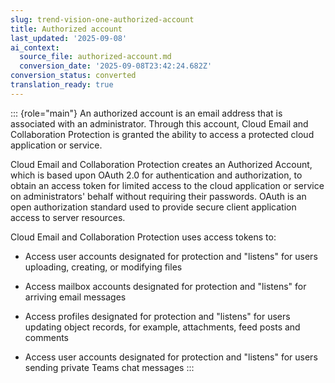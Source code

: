 ```yaml
---
slug: trend-vision-one-authorized-account
title: Authorized account
last_updated: '2025-09-08'
ai_context:
  source_file: authorized-account.md
  conversion_date: '2025-09-08T23:42:24.682Z'
conversion_status: converted
translation_ready: true
---
```


::: {role="main"}
An authorized account is an email address that is associated with an administrator. Through this account, Cloud Email and Collaboration Protection is granted the ability to access a protected cloud application or service.

Cloud Email and Collaboration Protection creates an Authorized Account, which is based upon OAuth 2.0 for authentication and authorization, to obtain an access token for limited access to the cloud application or service on administrators' behalf without requiring their passwords. OAuth is an open authorization standard used to provide secure client application access to server resources.

Cloud Email and Collaboration Protection uses access tokens to:

- Access user accounts designated for protection and "listens" for users uploading, creating, or modifying files

- Access mailbox accounts designated for protection and "listens" for arriving email messages

- Access profiles designated for protection and "listens" for users updating object records, for example, attachments, feed posts and comments

- Access user accounts designated for protection and "listens" for users sending private Teams chat messages
:::
